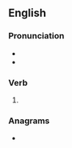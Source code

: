 ==English==

===Pronunciation===
* {{IPA|en|/ɹuːʒd/}}
* {{rhymes|en|uːʒd}}

===Verb===
{{head|en|verb form}}

# {{en-past of|rouge}}

===Anagrams===
* {{anagrams|en|a=degoru|drogue|drouge|gourde|rogued}}